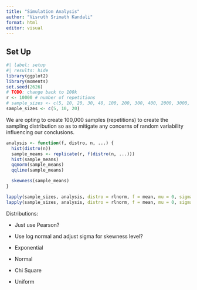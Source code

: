 ```yaml
---
title: "Simulation Analysis"
author: "Visruth Srimath Kandali"
format: html
editor: visual
---
```


## Set Up

```r
#| label: setup
#| results: hide
library(ggplot2)
library(moments)
set.seed(2626)
# TODO: change back to 100k
r <- 10000 # number of repetitions
# sample_sizes <- c(5, 10, 20, 30, 40, 100, 200, 300, 400, 2000, 3000, 4000)
sample_sizes <- c(5, 10, 20)
```

We are opting to create 100,000 samples (repetitions) to create the sampling distribution so as to mitigate any concerns of random variability influencing our conclusions.

```r
analysis <- function(f, distro, n, ...) {
  hist(distro(n))
  sample_means <- replicate(r, f(distro(n, ...)))
  hist(sample_means)
  qqnorm(sample_means)
  qqline(sample_means)

  skewness(sample_means)
}

lapply(sample_sizes, analysis, distro = rlnorm, f = mean, mu = 0, sigma = 1)
lapply(sample_sizes, analysis, distro = rlnorm, f = mean, mu = 0, sigma = 0.5)
```

Distributions:

-   Just use Pearson?

-   Use log normal and adjust sigma for skewness level?

-   Exponential

-   Normal

-   Chi Square

-   Uniform
